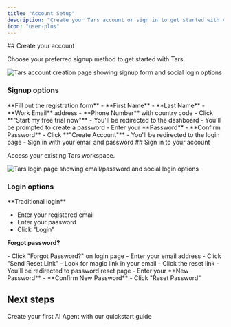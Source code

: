 ```yaml
---
title: "Account Setup"
description: "Create your Tars account or sign in to get started with AI Agents"
icon: "user-plus"
---
```



<Tabs>
<Tab title="New user" icon="user-plus">
## Create your account

Choose your preferred signup method to get started with Tars.

<Frame>
  <img
    src="/images/signup.png"
    alt="Tars account creation page showing signup form and social login options"
  />
</Frame>

### Signup options

<Tabs>
<Tab title="Manual signup">
**Fill out the registration form**

<Steps>
<Step title="Enter personal details">
- **First Name**
- **Last Name**
</Step>

<Step title="Add contact information">
  - **Work Email** address - **Phone Number** with country code
</Step>

<Step title="Create your account">
  - Click **"Start my free trial now"** - You'll be redirected to the dashboard
</Step>

<Step title="Set up your password">
  - You'll be prompted to create a password - Enter your **Password** -
  **Confirm Password** - Click **"Create Account"**
</Step>

<Step title="Sign in">
- You'll be redirected to the login page
- Sign in with your email and password
</Step>
</Steps>
</Tab>

<Tab title="Social signup">

<SocialSignup />
</Tab>
</Tabs>
</Tab>

<Tab title="Existing user" icon="key">
## Sign in to your account

Access your existing Tars workspace.

<Frame>
  <img
    src="/images/login.png"
    alt="Tars login page showing email/password and social login options"
  />
</Frame>

### Login options

<Tabs>
<Tab title="Email & password">
**Traditional login**

- Enter your registered email
- Enter your password
- Click "Login"

**Forgot password?**

<Steps>
<Step title="Request password reset">
- Click "Forgot Password?" on login page
- Enter your email address
- Click "Send Reset Link"
</Step>

<Step title="Check your email">
  - Look for magic link in your email - Click the reset link
</Step>

<Step title="Create new password">
- You'll be redirected to password reset page
- Enter your **New Password**
- **Confirm New Password**
- Click "Reset Password"
</Step>
</Steps>
</Tab>

<Tab title="Social login">
<SocialLogin />
</Tab>
</Tabs>
</Tab>
</Tabs>

## Next steps

<Card title="Start building" icon="rocket" href="/quickstart">
  Create your first AI Agent with our quickstart guide
</Card>
